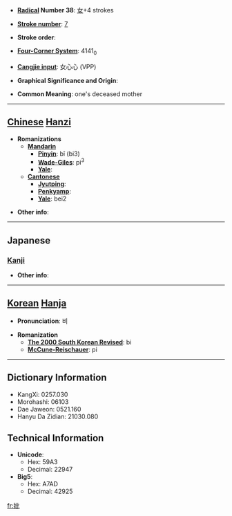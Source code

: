 * '''[[Wiktionary:Chinese radical index| Radical]] Number 38''': [[Wiktionary:Chinese radical index 女|女]]+4 strokes

* '''[[Wiktionary:Chinese total strokes index|Stroke number]]''': [[Wiktionary:Chinese total strokes index 7|7]]

* '''Stroke order''': 

* '''[[Wiktionary:Chinese four corner index|Four-Corner System]]''': 4141<sub>0</sub>

* '''[[Wiktionary:Chinese Cangjie index|Cangjie input]]''': 女心心 (VPP)

* '''Graphical Significance and Origin''': 

* '''Common Meaning''': one's deceased mother

----

== [[Chinese]] [[Hanzi]] ==

* '''Romanizations'''
** '''[[Mandarin]]'''
*** '''[[Pinyin]]''': bǐ (bi3)
*** '''[[Wade-Giles]]''': pi<sup>3</sup>
*** '''[[Yale]]''': 
** '''[[Cantonese]]'''
*** '''[[Jyutping]]''':
*** '''[[Penkyamp]]''': 
*** '''[[Yale]]''': bei2

* '''Other info''': 

----

==Japanese==
===[[Kanji]]===
{{kanji|on readings=[[ひ]] (hi)
|kun readings=[[なきはは]] (nakihaha)
}}

* '''Other info''':  

----

== [[Korean]] [[Hanja]] ==

* '''Pronunciation''': 비

* '''Romanization'''
** '''[[The 2000 South Korean Revised Romanization|The 2000 South Korean Revised]]''': bi
** '''[[McCune-Reischauer]]''': pi

----

== Dictionary Information ==

* KangXi: 0257.030
* Morohashi: 06103
* Dae Jaweon: 0521.160
* Hanyu Da Zidian: 21030.080

== Technical Information ==

* '''Unicode''':
** Hex: 59A3
** Decimal: 22947
* '''Big5''':
** Hex: A7AD
** Decimal: 42925

[[fr:妣]]